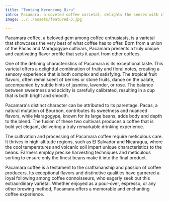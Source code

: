 ```yaml
---
title: "Tentang Keroncong Biru"
intro: Pacamara, a coveted coffee varietal, delights the senses with its exceptional flavor profile. 
image: ../../assets/featured-3.jpg

---
```

Pacamara coffee, a beloved gem among coffee enthusiasts, is a varietal that showcases the very best of what coffee has to offer. Born from a union of the Pacas and Maragogype cultivars, Pacamara presents a truly unique and captivating flavor profile that sets it apart from other coffees.

One of the defining characteristics of Pacamara is its exceptional taste. This varietal offers a delightful combination of fruity and floral notes, creating a sensory experience that is both complex and satisfying. The tropical fruit flavors, often reminiscent of berries or stone fruits, dance on the palate, accompanied by subtle hints of jasmine, lavender, or rose. The balance between sweetness and acidity is carefully calibrated, resulting in a cup that is both bright and smooth.

Pacamara's distinct character can be attributed to its parentage. Pacas, a natural mutation of Bourbon, contributes its sweetness and nuanced flavors, while Maragogype, known for its large beans, adds body and depth to the blend. The fusion of these two cultivars produces a coffee that is bold yet elegant, delivering a truly remarkable drinking experience.

The cultivation and processing of Pacamara coffee require meticulous care. It thrives in high-altitude regions, such as El Salvador and Nicaragua, where the cool temperatures and volcanic soil impart unique characteristics to the beans. Farmers employ precise harvesting techniques and meticulous sorting to ensure only the finest beans make it into the final product.

Pacamara coffee is a testament to the craftsmanship and passion of coffee producers. Its exceptional flavors and distinctive qualities have garnered a loyal following among coffee connoisseurs, who eagerly seek out this extraordinary varietal. Whether enjoyed as a pour-over, espresso, or any other brewing method, Pacamara offers a memorable and enchanting coffee experience.